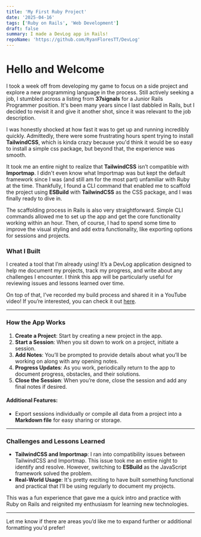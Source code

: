 ```yaml
---
title: 'My First Ruby Project'
date: '2025-04-16'
tags: ['Ruby on Rails', 'Web Development']
draft: false
summary: I made a DevLog app in Rails!
repoName: 'https://github.com/RyanFloresTT/DevLog'
---
```


# Hello and Welcome

I took a week off from developing my game to focus on a side project and explore a new programming language in the process. Still actively seeking a job, I stumbled across a listing from **37signals** for a Junior Rails Programmer position. It's been many years since I last dabbled in Rails, but I decided to revisit it and give it another shot, since it was relevant to the job description.

I was honestly shocked at how fast it was to get up and running incredibly quickly. Admittedly, there were some frustrating hours spent trying to install **TailwindCSS**, which is kinda crazy because you'd think it would be so easy to install a simple css package, but beyond that, the experience was smooth.

It took me an entire night to realize that **TailwindCSS** isn’t compatible with **Importmap**. I didn't even know what Importmap was but kept the default framework since I was (and still am for the most part) unfamiliar with Ruby at the time. Thankfully, I found a CLI command that enabled me to scaffold the project using **ESBuild** with **TailwindCSS** as the CSS package, and I was finally ready to dive in.

The scaffolding process in Rails is also very straightforward. Simple CLI commands allowed me to set up the app and get the core functionality working within an hour. Then, of course, I had to spend some time to improve the visual styling and add extra functionality, like exporting options for sessions and projects.

### What I Built
I created a tool that I’m already using! It’s a DevLog application designed to help me document my projects, track my progress, and write about any challenges I encounter. I think this app will be particularly useful for reviewing issues and lessons learned over time.

On top of that, I’ve recorded my build process and shared it in a YouTube video! If you’re interested, you can check it out [here](https://youtu.be/mzpelMgZUBU).

---

### How the App Works

1. **Create a Project**: Start by creating a new project in the app.
2. **Start a Session**: When you sit down to work on a project, initiate a session.
3. **Add Notes**: You’ll be prompted to provide details about what you’ll be working on along with any opening notes.
4. **Progress Updates**: As you work, periodically return to the app to document progress, obstacles, and their solutions.
5. **Close the Session**: When you’re done, close the session and add any final notes if desired.

#### Additional Features:
- Export sessions individually or compile all data from a project into a **Markdown file** for easy sharing or storage.

---

### Challenges and Lessons Learned
- **TailwindCSS and Importmap**: I ran into compatibility issues between TailwindCSS and Importmap. This issue took me an entire night to identify and resolve. However, switching to **ESBuild** as the JavaScript framework solved the problem.
- **Real-World Usage**: It's pretty exciting to have built something functional and practical that I’ll be using regularly to document my projects.

This was a fun experience that gave me a quick intro and practice with Ruby on Rails and reignited my enthusiasm for learning new technologies.

---

Let me know if there are areas you’d like me to expand further or additional formatting you'd prefer!